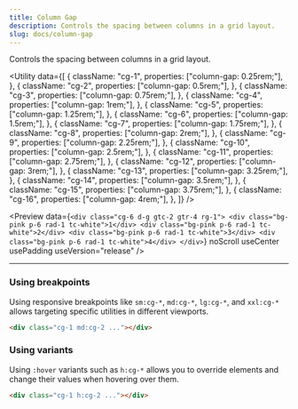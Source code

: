 ```yaml
---
title: Column Gap
description: Controls the spacing between columns in a grid layout.
slug: docs/column-gap
---
```


Controls the spacing between columns in a grid layout.

<Utility
  data={[
    {
      className: "cg-1",
      properties: ["column-gap: 0.25rem;"],
    },
    {
      className: "cg-2",
      properties: ["column-gap: 0.5rem;"],
    },
    {
      className: "cg-3",
      properties: ["column-gap: 0.75rem;"],
    },
    {
      className: "cg-4",
      properties: ["column-gap: 1rem;"],
    },
    {
      className: "cg-5",
      properties: ["column-gap: 1.25rem;"],
    },
    {
      className: "cg-6",
      properties: ["column-gap: 1.5rem;"],
    },
    {
      className: "cg-7",
      properties: ["column-gap: 1.75rem;"],
    },
    {
      className: "cg-8",
      properties: ["column-gap: 2rem;"],
    },
    {
      className: "cg-9",
      properties: ["column-gap: 2.25rem;"],
    },
    {
      className: "cg-10",
      properties: ["column-gap: 2.5rem;"],
    },
    {
      className: "cg-11",
      properties: ["column-gap: 2.75rem;"],
    },
    {
      className: "cg-12",
      properties: ["column-gap: 3rem;"],
    },
    {
      className: "cg-13",
      properties: ["column-gap: 3.25rem;"],
    },
    {
      className: "cg-14",
      properties: ["column-gap: 3.5rem;"],
    },
    {
      className: "cg-15",
      properties: ["column-gap: 3.75rem;"],
    },
    {
      className: "cg-16",
      properties: ["column-gap: 4rem;"],
    },
  ]}
/>

<Preview
  data={`<div class="cg-6 d-g gtc-2 gtr-4 rg-1">
    <div class="bg-pink p-6 rad-1 tc-white">1</div>
      <div class="bg-pink p-6 rad-1 tc-white">2</div>
      <div class="bg-pink p-6 rad-1 tc-white">3</div>
      <div class="bg-pink p-6 rad-1 tc-white">4</div>
    </div>`}
  noScroll
  useCenter
  usePadding
  useVersion="release"
/>

---

### Using breakpoints

Using responsive breakpoints like `sm:cg-*`, `md:cg-*`, `lg:cg-*`, and `xxl:cg-*` allows targeting specific utilities in different viewports.

```html "md:cg-2"
<div class="cg-1 md:cg-2 ..."></div>
```

### Using variants

Using `:hover` variants such as `h:cg-*` allows you to override elements and change their values when hovering over them.

```html "h:cg-2"
<div class="cg-1 h:cg-2 ..."></div>
```
